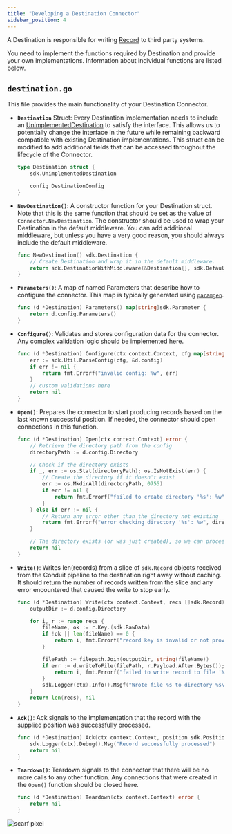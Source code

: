 ```yaml
---
title: "Developing a Destination Connector"
sidebar_position: 4
---
```


A Destination is responsible for writing [Record](https://pkg.go.dev/github.com/conduitio/conduit-connector-sdk#Record) to third party systems.

You need to implement the functions required by Destination and provide your own implementations. Information about individual functions are listed below.

## `destination.go`

This file provides the main functionality of your Destination Connector.

- **`Destination`** Struct: Every Destination implementation needs to include an [UnimplementedDestination](https://pkg.go.dev/github.com/conduitio/conduit-connector-sdk#UnimplementedDestination) to satisfy the interface. This allows us to potentially change the interface in the future while remaining backward compatible with existing Destination implementations.  This struct can be modified to add additional fields that can be accessed throughout the lifecycle of the Connector.

    ```go
    type Destination struct {
        sdk.UnimplementedDestination

        config DestinationConfig
    }
    ```

- **`NewDestination()`**: A constructor function for your Destination struct. Note that this is the same function that should be set as the value of `Connector.NewDestination`. The constructor should be used to wrap your Destination in the default middleware. You can add additional middleware, but unless you have a very good reason, you should always include the default middleware.

    ```go
    func NewDestination() sdk.Destination {
        // Create Destination and wrap it in the default middleware.
        return sdk.DestinationWithMiddleware(&Destination{}, sdk.DefaultDestinationMiddleware()...)
    }
    ```

- **`Parameters()`**: A map of named Parameters that describe how to configure the connector. This map is typically generated using [`paramgen`](https://github.com/ConduitIO/conduit-commons/tree/main/paramgen).

    ```go
    func (d *Destination) Parameters() map[string]sdk.Parameter {
        return d.config.Parameters()
    }
    ```

- **`Configure()`**: Validates and stores configuration data for the connector. Any complex validation logic should be implemented here.

    ```go
    func (d *Destination) Configure(ctx context.Context, cfg map[string]string) error {
        err := sdk.Util.ParseConfig(cfg, &d.config)
        if err != nil {
            return fmt.Errorf("invalid config: %w", err)
        }
        // custom validations here
        return nil
    }
    ```

- **`Open()`**: Prepares the connector to start producing records based on the last known successful position. If needed, the connector should open connections in this function.

    ```go
    func (d *Destination) Open(ctx context.Context) error {
        // Retrieve the directory path from the config
        directoryPath := d.config.Directory

        // Check if the directory exists
        if _, err := os.Stat(directoryPath); os.IsNotExist(err) {
            // Create the directory if it doesn't exist
            err := os.MkdirAll(directoryPath, 0755)
            if err != nil {
                return fmt.Errorf("failed to create directory '%s': %w", directoryPath, err)
            }
        } else if err != nil {
            // Return any error other than the directory not existing
            return fmt.Errorf("error checking directory '%s': %w", directoryPath, err)
        }

        // The directory exists (or was just created), so we can proceed
        return nil
    }
    ```

- **`Write()`**: Writes len(records) from a slice of `sdk.Record` objects received from the Conduit pipeline to the destination right away without caching.  It should return the number of records written from the slice and any error encountered that caused the write to stop early.

    ```go
    func (d *Destination) Write(ctx context.Context, recs []sdk.Record) (int, error) {
        outputDir := d.config.Directory

        for i, r := range recs {
            fileName, ok := r.Key.(sdk.RawData)
            if !ok || len(fileName) == 0 {
                return i, fmt.Errorf("record key is invalid or not provided, record index: %v", i)
            }

            filePath := filepath.Join(outputDir, string(fileName))
            if err := d.writeToFile(filePath, r.Payload.After.Bytes()); err != nil {
                return i, fmt.Errorf("failed to write record to file '%s', record index: %v, error: %w", filePath, i, err)
            }
            sdk.Logger(ctx).Info().Msgf("Wrote file %s to directory %s\n", string(fileName), outputDir)
        }
        return len(recs), nil
    }
    ```

- **`Ack()`**: Ack signals to the implementation that the record with the supplied position was successfully processed.

    ```go
    func (d *Destination) Ack(ctx context.Context, position sdk.Position) error {
        sdk.Logger(ctx).Debug().Msg("Record successfully processed")
        return nil
    }
    ```

- **`Teardown()`**: Teardown signals to the connector that there will be no more calls to any other function. Any connections that were created in the `Open()` function should be closed here.

    ```go
    func (d *Destination) Teardown(ctx context.Context) error {
        return nil
    }  
    ```

![scarf pixel](https://static.scarf.sh/a.png?x-pxid=2fa824d7-fd94-4cf9-a5c8-ea63c9860213)